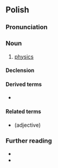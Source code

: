 {{also|fizyką}}
==Polish==
{{wp|lang=pl}}

===Pronunciation===
{{pl-p|a=Pl-fizyka.ogg|fs=1}}

===Noun===
{{pl-noun|f}}

# [[physics]]
#: {{uxi|pl|Madlen studiuje '''fizykę''' na Uniwersytecie Wiedeńskim.|Madlen studies '''physics''' at the University of Vienna.}}

====Declension====
{{pl-decl-noun-f}}

====Derived terms====
* {{q|noun}} {{l|pl|agrofizyka}}

====Related terms====
* {{l|pl|fizyczny}} (adjective)

===Further reading===
* {{R:pl:WSJP}}
* {{R:PWN}}

{{c|pl|Physics}}